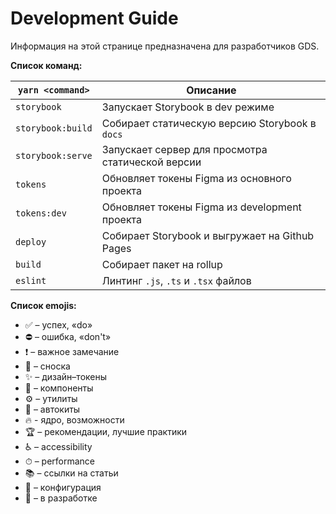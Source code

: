 
<Meta title="Intro / Development Guide" />

# Development Guide

Информация на этой странице предназначена для разработчиков GDS.

**Список команд:**

| `yarn <command>`  | Описание                                          |
| ----------------- | ------------------------------------------------- |
| `storybook`       | Запускает Storybook в dev режиме                  |
| `storybook:build` | Собирает статическую версию Storybook в `docs`    |
| `storybook:serve` | Запускает сервер для просмотра статической версии |
| `tokens`          | Обновляет токены Figma из основного проекта       |
| `tokens:dev`      | Обновляет токены Figma из development проекта     |
| `deploy`          | Собирает Storybook и выгружает на Github Pages    |
| `build`           | Собирает пакет на rollup                          |
| `eslint`          | Линтинг `.js`, `.ts` и `.tsx` файлов              |

**Список emojis:**

-   ✅ – успех, «do»
-   ⛔ – ошибка, «don't»
-   ❗️ – важное замечание
-   💬 – сноска
-   ✨ – дизайн–токены
-   🧱 – компоненты
-   ⚙️ – утилиты
-   🤖 – автокиты
-   🔥 - ядро, возможности
-   🏆 – рекомендации, лучшие практики
-   ♿️ – accessibility
-   ⏱ – performance
-   📚 – ссылки на статьи
-   🔨 – конфигурация
-   🚧 – в разработке

